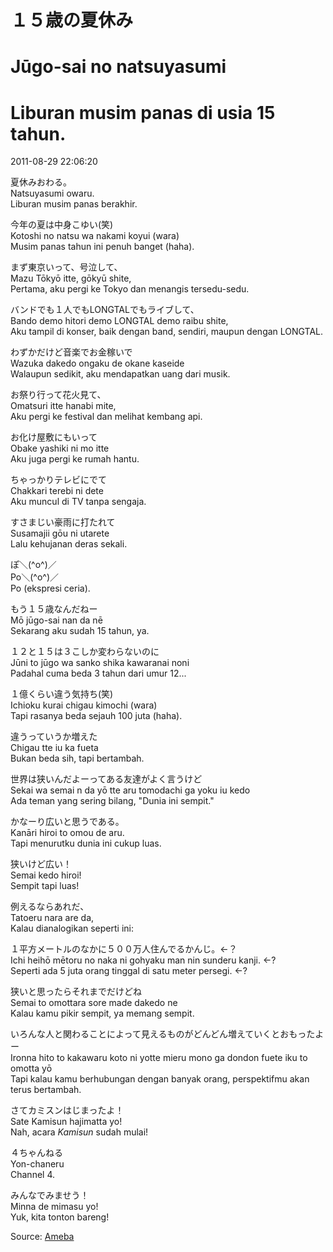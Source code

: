 # １５歳の夏休み  
# Jūgo-sai no natsuyasumi  
# Liburan musim panas di usia 15 tahun.  

2011-08-29 22:06:20  

夏休みおわる。  
Natsuyasumi owaru.  
Liburan musim panas berakhir.  

今年の夏は中身こゆい(笑)  
Kotoshi no natsu wa nakami koyui (wara)  
Musim panas tahun ini penuh banget (haha).  

まず東京いって、号泣して、  
Mazu Tōkyō itte, gōkyū shite,  
Pertama, aku pergi ke Tokyo dan menangis tersedu-sedu.  

バンドでも１人でもLONGTALでもライブして、  
Bando demo hitori demo LONGTAL demo raibu shite,  
Aku tampil di konser, baik dengan band, sendiri, maupun dengan LONGTAL.  

わずかだけど音楽でお金稼いで  
Wazuka dakedo ongaku de okane kaseide  
Walaupun sedikit, aku mendapatkan uang dari musik.  

お祭り行って花火見て、  
Omatsuri itte hanabi mite,  
Aku pergi ke festival dan melihat kembang api.  

お化け屋敷にもいって  
Obake yashiki ni mo itte  
Aku juga pergi ke rumah hantu.  

ちゃっかりテレビにでて  
Chakkari terebi ni dete  
Aku muncul di TV tanpa sengaja.  

すさまじい豪雨に打たれて  
Susamajii gōu ni utarete  
Lalu kehujanan deras sekali.  

ぽ＼(^o^)／  
Po＼(^o^)／  
Po (ekspresi ceria).  

もう１５歳なんだねー  
Mō jūgo-sai nan da nē  
Sekarang aku sudah 15 tahun, ya.  

１２と１５は３こしか変わらないのに  
Jūni to jūgo wa sanko shika kawaranai noni  
Padahal cuma beda 3 tahun dari umur 12...  

１億くらい違う気持ち(笑)  
Ichioku kurai chigau kimochi (wara)  
Tapi rasanya beda sejauh 100 juta (haha).  

違うっていうか増えた  
Chigau tte iu ka fueta  
Bukan beda sih, tapi bertambah.  

世界は狭いんだよーってある友達がよく言うけど  
Sekai wa semai n da yō tte aru tomodachi ga yoku iu kedo  
Ada teman yang sering bilang, "Dunia ini sempit."  

かなーり広いと思うである。  
Kanāri hiroi to omou de aru.  
Tapi menurutku dunia ini cukup luas.  

狭いけど広い！  
Semai kedo hiroi!  
Sempit tapi luas!  

例えるならあれだ、  
Tatoeru nara are da,  
Kalau dianalogikan seperti ini:  

１平方メートルのなかに５００万人住んでるかんじ。←？  
Ichi heihō mētoru no naka ni gohyaku man nin sunderu kanji. ←?  
Seperti ada 5 juta orang tinggal di satu meter persegi. ←?  

狭いと思ったらそれまでだけどね  
Semai to omottara sore made dakedo ne  
Kalau kamu pikir sempit, ya memang sempit.  

いろんな人と関わることによって見えるものがどんどん増えていくとおもったよー  
Ironna hito to kakawaru koto ni yotte mieru mono ga dondon fuete iku to omotta yō  
Tapi kalau kamu berhubungan dengan banyak orang, perspektifmu akan terus bertambah.  

さてカミスンはじまったよ！  
Sate Kamisun hajimatta yo!  
Nah, acara *Kamisun* sudah mulai!  

４ちゃんねる  
Yon-chaneru  
Channel 4.  

みんなでみませう！  
Minna de mimasu yo!  
Yuk, kita tonton bareng!

Source: [Ameba](https://ameblo.jp/arihara6/entry-11001864773.html)